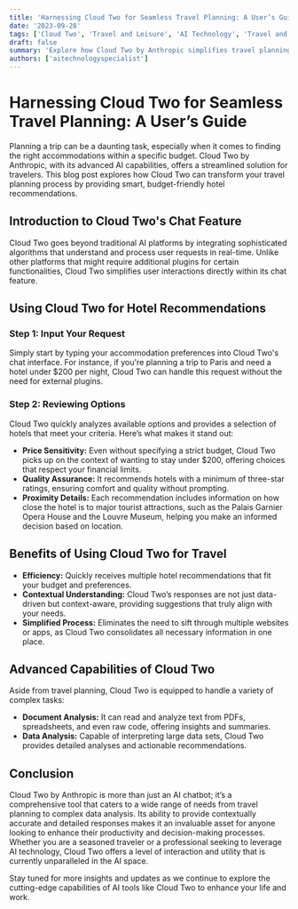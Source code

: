 ```yaml
---
title: 'Harnessing Cloud Two for Seamless Travel Planning: A User’s Guide'
date: '2023-09-28'
tags: ['Cloud Two', 'Travel and Leisure', 'AI Technology', 'Travel and Leisure']
draft: false
summary: 'Explore how Cloud Two by Anthropic simplifies travel planning with its powerful AI capabilities. This guide demonstrates how to use Cloud Two to obtain hotel recommendations efficiently, showcasing its superior contextual understanding.'
authors: ['aitechnologyspecialist']
---
```


# Harnessing Cloud Two for Seamless Travel Planning: A User’s Guide

Planning a trip can be a daunting task, especially when it comes to finding the right accommodations within a specific budget. Cloud Two by Anthropic, with its advanced AI capabilities, offers a streamlined solution for travelers. This blog post explores how Cloud Two can transform your travel planning process by providing smart, budget-friendly hotel recommendations.

## Introduction to Cloud Two's Chat Feature

Cloud Two goes beyond traditional AI platforms by integrating sophisticated algorithms that understand and process user requests in real-time. Unlike other platforms that might require additional plugins for certain functionalities, Cloud Two simplifies user interactions directly within its chat feature.

## Using Cloud Two for Hotel Recommendations

### Step 1: Input Your Request

Simply start by typing your accommodation preferences into Cloud Two's chat interface. For instance, if you're planning a trip to Paris and need a hotel under $200 per night, Cloud Two can handle this request without the need for external plugins.

### Step 2: Reviewing Options

Cloud Two quickly analyzes available options and provides a selection of hotels that meet your criteria. Here’s what makes it stand out:
- **Price Sensitivity:** Even without specifying a strict budget, Cloud Two picks up on the context of wanting to stay under $200, offering choices that respect your financial limits.
- **Quality Assurance:** It recommends hotels with a minimum of three-star ratings, ensuring comfort and quality without prompting.
- **Proximity Details:** Each recommendation includes information on how close the hotel is to major tourist attractions, such as the Palais Garnier Opera House and the Louvre Museum, helping you make an informed decision based on location.

## Benefits of Using Cloud Two for Travel

- **Efficiency:** Quickly receives multiple hotel recommendations that fit your budget and preferences.
- **Contextual Understanding:** Cloud Two’s responses are not just data-driven but context-aware, providing suggestions that truly align with your needs.
- **Simplified Process:** Eliminates the need to sift through multiple websites or apps, as Cloud Two consolidates all necessary information in one place.

## Advanced Capabilities of Cloud Two

Aside from travel planning, Cloud Two is equipped to handle a variety of complex tasks:
- **Document Analysis:** It can read and analyze text from PDFs, spreadsheets, and even raw code, offering insights and summaries.
- **Data Analysis:** Capable of interpreting large data sets, Cloud Two provides detailed analyses and actionable recommendations.

## Conclusion

Cloud Two by Anthropic is more than just an AI chatbot; it’s a comprehensive tool that caters to a wide range of needs from travel planning to complex data analysis. Its ability to provide contextually accurate and detailed responses makes it an invaluable asset for anyone looking to enhance their productivity and decision-making processes. Whether you are a seasoned traveler or a professional seeking to leverage AI technology, Cloud Two offers a level of interaction and utility that is currently unparalleled in the AI space.

Stay tuned for more insights and updates as we continue to explore the cutting-edge capabilities of AI tools like Cloud Two to enhance your life and work.

